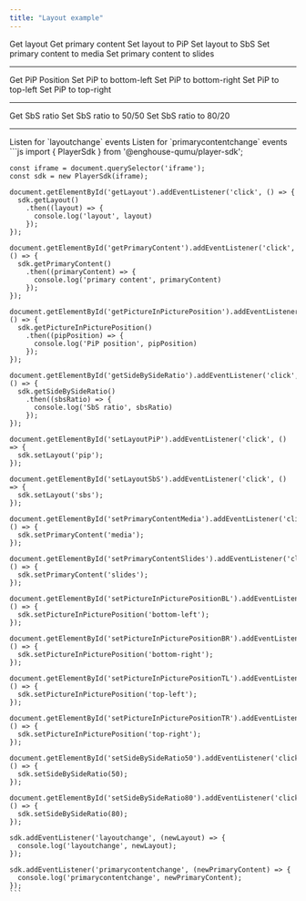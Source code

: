 ```yaml
---
title: "Layout example"
---
```



<Playground url={IFRAME_URL}>
  <div slot="actions">
    <div className="playground-actions-container">
      <PlaygroundButton type="get" command="getLayout">Get layout</PlaygroundButton>
      <PlaygroundButton type="get" command="getPrimaryContent">Get primary content</PlaygroundButton>
      <PlaygroundButton type="set" command="setLayout" value="pip">Set layout to PiP</PlaygroundButton>
      <PlaygroundButton type="set" command="setLayout" value="sbs">Set layout to SbS</PlaygroundButton>
      <PlaygroundButton type="set" command="setPrimaryContent" value="media">Set primary content to media</PlaygroundButton>
      <PlaygroundButton type="set" command="setPrimaryContent" value="slides">Set primary content to slides</PlaygroundButton>
    </div>
    <hr/>
    <div className="playground-actions-container">
      <PlaygroundButton type="get" command="getPictureInPicturePosition">Get PiP Position</PlaygroundButton>
      <PlaygroundButton type="set" command="setPictureInPicturePosition" value="bottom-left">Set PiP to bottom-left</PlaygroundButton>
      <PlaygroundButton type="set" command="setPictureInPicturePosition" value="bottom-right">Set PiP to bottom-right</PlaygroundButton>
      <PlaygroundButton type="set" command="setPictureInPicturePosition" value="top-left">Set PiP to top-left</PlaygroundButton>
      <PlaygroundButton type="set" command="setPictureInPicturePosition" value="top-right">Set PiP to top-right</PlaygroundButton>
    </div>
    <hr/>
    <div className="playground-actions-container">
      <PlaygroundButton type="get" command="getSideBySideRatio">Get SbS ratio</PlaygroundButton>
      <PlaygroundButton type="set" command="setSideBySideRatio" value={50}>Set SbS ratio to 50/50</PlaygroundButton>
      <PlaygroundButton type="set" command="setSideBySideRatio" value={80}>Set SbS ratio to 80/20</PlaygroundButton>
    </div>
    <hr/>
    <PlaygroundCheckbox id="layoutAddEventListener" checked={true} event="layoutchange">Listen for `layoutchange` events</PlaygroundCheckbox>
    <PlaygroundCheckbox id="primaryContentAddEventListener" checked={true} event="primarycontentchange">Listen for `primarycontentchange` events</PlaygroundCheckbox>
  </div>
  <div slot="code">
    ```js
    import { PlayerSdk } from '@enghouse-qumu/player-sdk';

    const iframe = document.querySelector('iframe');
    const sdk = new PlayerSdk(iframe);

    document.getElementById('getLayout').addEventListener('click', () => {
      sdk.getLayout()
        .then((layout) => {
          console.log('layout', layout)
        });
    });

    document.getElementById('getPrimaryContent').addEventListener('click', () => {
      sdk.getPrimaryContent()
        .then((primaryContent) => {
          console.log('primary content', primaryContent)
        });
    });

    document.getElementById('getPictureInPicturePosition').addEventListener('click', () => {
      sdk.getPictureInPicturePosition()
        .then((pipPosition) => {
          console.log('PiP position', pipPosition)
        });
    });

    document.getElementById('getSideBySideRatio').addEventListener('click', () => {
      sdk.getSideBySideRatio()
        .then((sbsRatio) => {
          console.log('SbS ratio', sbsRatio)
        });
    });

    document.getElementById('setLayoutPiP').addEventListener('click', () => {
      sdk.setLayout('pip');
    });

    document.getElementById('setLayoutSbS').addEventListener('click', () => {
      sdk.setLayout('sbs');
    });

    document.getElementById('setPrimaryContentMedia').addEventListener('click', () => {
      sdk.setPrimaryContent('media');
    });

    document.getElementById('setPrimaryContentSlides').addEventListener('click', () => {
      sdk.setPrimaryContent('slides');
    });

    document.getElementById('setPictureInPicturePositionBL').addEventListener('click', () => {
      sdk.setPictureInPicturePosition('bottom-left');
    });

    document.getElementById('setPictureInPicturePositionBR').addEventListener('click', () => {
      sdk.setPictureInPicturePosition('bottom-right');
    });

    document.getElementById('setPictureInPicturePositionTL').addEventListener('click', () => {
      sdk.setPictureInPicturePosition('top-left');
    });

    document.getElementById('setPictureInPicturePositionTR').addEventListener('click', () => {
      sdk.setPictureInPicturePosition('top-right');
    });

    document.getElementById('setSideBySideRatio50').addEventListener('click', () => {
      sdk.setSideBySideRatio(50);
    });

    document.getElementById('setSideBySideRatio80').addEventListener('click', () => {
      sdk.setSideBySideRatio(80);
    });

    sdk.addEventListener('layoutchange', (newLayout) => {
      console.log('layoutchange', newLayout);
    });

    sdk.addEventListener('primarycontentchange', (newPrimaryContent) => {
      console.log('primarycontentchange', newPrimaryContent);
    });
    ```
  </div>
</Playground>

